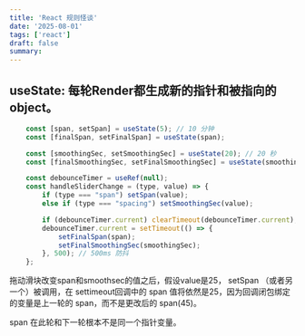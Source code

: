 ```yaml
---
title: 'React 规则怪谈'
date: '2025-08-01'
tags: ['react']
draft: false
summary:
---
```


## useState: 每轮Render都生成新的指针和被指向的object。

```jsx
    const [span, setSpan] = useState(5); // 10 分钟
    const [finalSpan, setFinalSpan] = useState(span);

    const [smoothingSec, setSmoothingSec] = useState(20); // 20 秒
    const [finalSmoothingSec, setFinalSmoothingSec] = useState(smoothingSec);

    const debounceTimer = useRef(null);
    const handleSliderChange = (type, value) => {
        if (type === "span") setSpan(value);
        else if (type === "spacing") setSmoothingSec(value);

        if (debounceTimer.current) clearTimeout(debounceTimer.current);
        debounceTimer.current = setTimeout(() => {
            setFinalSpan(span);
            setFinalSmoothingSec(smoothingSec);
        }, 500); // 500ms 防抖
    };
```

拖动滑块改变span和smoothsec的值之后，假设value是25， setSpan （或者另一个）被调用，在 settimeout回调中的 span 值将依然是25，因为回调闭包绑定的变量是上一轮的 span，而不是更改后的 span(45)。

span 在此轮和下一轮根本不是同一个指针变量。
